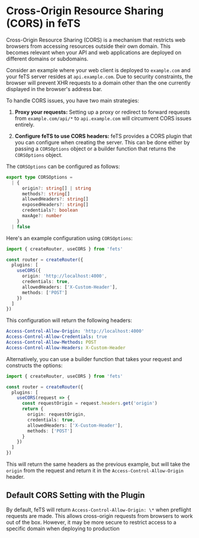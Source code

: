 # Cross-Origin Resource Sharing (CORS) in feTS

Cross-Origin Resource Sharing (CORS) is a mechanism that restricts web browsers from accessing
resources outside their own domain. This becomes relevant when your API and web applications are
deployed on different domains or subdomains.

Consider an example where your web client is deployed to `example.com` and your feTS server resides
at `api.example.com`. Due to security constraints, the browser will prevent XHR requests to a domain
other than the one currently displayed in the browser's address bar.

To handle CORS issues, you have two main strategies:

1. **Proxy your requests:** Setting up a proxy or redirect to forward requests from
   `example.com/api/*` to `api.example.com` will circumvent CORS issues entirely.

2. **Configure feTS to use CORS headers:** feTS provides a CORS plugin that you can configure when
   creating the server. This can be done either by passing a `CORSOptions` object or a builder
   function that returns the `CORSOptions` object.

The `CORSOptions` can be configured as follows:

```ts
export type CORSOptions =
  | {
      origin?: string[] | string
      methods?: string[]
      allowedHeaders?: string[]
      exposedHeaders?: string[]
      credentials?: boolean
      maxAge?: number
    }
  | false
```

Here's an example configuration using `CORSOptions`:

```ts
import { createRouter, useCORS } from 'fets'

const router = createRouter({
  plugins: [
    useCORS({
      origin: 'http://localhost:4000',
      credentials: true,
      allowedHeaders: ['X-Custom-Header'],
      methods: ['POST']
    })
  ]
})
```

This configuration will return the following headers:

```yaml
Access-Control-Allow-Origin: 'http://localhost:4000'
Access-Control-Allow-Credentials: true
Access-Control-Allow-Methods: POST
Access-Control-Allow-Headers: X-Custom-Header
```

Alternatively, you can use a builder function that takes your request and constructs the options:

```ts
import { createRouter, useCORS } from 'fets'

const router = createRouter({
  plugins: [
    useCORS(request => {
      const requestOrigin = request.headers.get('origin')
      return {
        origin: requestOrigin,
        credentials: true,
        allowedHeaders: ['X-Custom-Header'],
        methods: ['POST']
      }
    })
  ]
})
```

This will return the same headers as the previous example, but will take the `origin` from the
request and return it in the `Access-Control-Allow-Origin` header.

## Default CORS Setting with the Plugin

By default, feTS will return `Access-Control-Allow-Origin: \*` when preflight requests are made.
This allows cross-origin requests from browsers to work out of the box. However, it may be more
secure to restrict access to a specific domain when deploying to production
